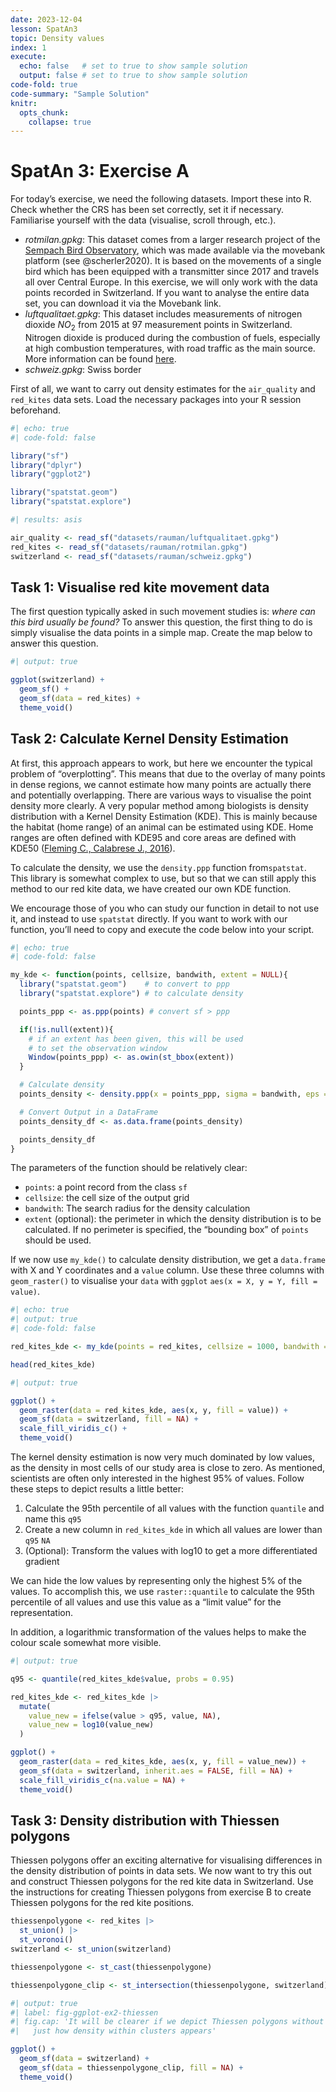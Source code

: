 ```yaml
---
date: 2023-12-04
lesson: SpatAn3
topic: Density values
index: 1
execute:
  echo: false   # set to true to show sample solution
  output: false # set to true to show sample solution
code-fold: true
code-summary: "Sample Solution"
knitr:
  opts_chunk:
    collapse: true  
---
```


# SpatAn 3: Exercise A

For today's exercise, we need the following datasets. Import these into R. Check whether the CRS has been set correctly, set it if necessary. Familiarise yourself with the data (visualise, scroll through, etc.).

- *rotmilan.gpkg*: This dataset comes from a larger research project of the [Sempach Bird Observatory](https://www.vogelwarte.ch/de/projekte/oekologische-forschung/mechanismen-der-populationsdynamik-beim-rotmilan), which was made available via the movebank platform (see @scherler2020). It is based on the movements of a single bird which has been equipped with a transmitter since 2017 and travels all over Central Europe. In this exercise, we will only work with the data points recorded in Switzerland. If you want to analyse the entire data set, you can download it via the Movebank link.
- *luftqualitaet.gpkg*: This dataset includes measurements of nitrogen dioxide $NO_2$ from 2015 at 97 measurement points in Switzerland. Nitrogen dioxide is produced during the combustion of fuels, especially at high combustion temperatures, with road traffic as the main source.
   More information can be found [here](https://www.bafu.admin.ch/bafu/de/home/themen/thema-luft/luft--daten--indikatoren-und-karten/luft--indikatoren/indikator-luft.pt.html/aHR0cHM6Ly93d3cuaW5kaWthdG9yZW4uYWRtaW4uY2gvUHVibG/ljL0FlbURldGFpbD9pbmQ9TFUwMjAmbG5nPWRlJlN1Ymo9Tg%3d%3d.html).
- *schweiz.gpkg*: Swiss border

First of all, we want to carry out density estimates for the `air_quality` and `red_kites` data sets. Load the necessary packages into your R session beforehand.

```r
#| echo: true
#| code-fold: false

library("sf")
library("dplyr")
library("ggplot2")

library("spatstat.geom")
library("spatstat.explore")
```

```r
#| results: asis

air_quality <- read_sf("datasets/rauman/luftqualitaet.gpkg")
red_kites <- read_sf("datasets/rauman/rotmilan.gpkg")
switzerland <- read_sf("datasets/rauman/schweiz.gpkg")
```

## Task 1: Visualise red kite movement data

The first question typically asked in such movement studies is: *where can this bird usually be found?* To answer this question, the first thing to do is simply visualise the data points in a simple map. Create the map below to answer this question.

```r
#| output: true

ggplot(switzerland) +
  geom_sf() +
  geom_sf(data = red_kites) +
  theme_void()
```

## Task 2: Calculate Kernel Density Estimation

At first, this approach appears to work, but here we encounter the typical problem of "overplotting". This means that due to the overlay of many points in dense regions, we cannot estimate how many points are actually there and potentially overlapping. There are various ways to visualise the point density more clearly. A very popular method among biologists is density distribution with a Kernel Density Estimation (KDE). This is mainly because the habitat (home range) of an animal can be estimated using KDE. Home ranges are often defined with KDE95 and core areas are defined with KDE50 ([Fleming C., Calabrese J., 2016](https://besjournals.onlinelibrary.wiley.com/doi/full/10.1111/2041-210X.12673)).

To calculate the density, we use the `density.ppp` function from` spatstat`. This library is somewhat complex to use, but so that we can still apply this method to our red kite data, we have created our own KDE function.

We encourage those of you who can study our function in detail to not use it, and instead to use `spatstat` directly. If you want to work with our function, you'll need to copy and execute the code below into your script.

```r
#| echo: true
#| code-fold: false

my_kde <- function(points, cellsize, bandwith, extent = NULL){
  library("spatstat.geom")    # to convert to ppp
  library("spatstat.explore") # to calculate density

  points_ppp <- as.ppp(points) # convert sf > ppp

  if(!is.null(extent)){
    # if an extent has been given, this will be used
    # to set the observation window
    Window(points_ppp) <- as.owin(st_bbox(extent))
  }

  # Calculate density
  points_density <- density.ppp(x = points_ppp, sigma = bandwith, eps = cellsize)

  # Convert Output in a DataFrame
  points_density_df <- as.data.frame(points_density)

  points_density_df
}
```

The parameters of the function should be relatively clear:

- `points`: a point record from the class `sf`
- `cellsize`: the cell size of the output grid
- `bandwith`: The search radius for the density calculation
- `extent` (optional): the perimeter in which the density distribution is to be calculated. If no perimeter is specified, the "bounding box" of `points` should be used.

If we now use `my_kde()` to calculate density distribution, we get a `data.frame` with X and Y coordinates and a `value` column. Use these three columns with `geom_raster()` to visualise your `data` with `ggplot` `aes(x = X, y = Y, fill = value)`.
```r
#| echo: true
#| output: true
#| code-fold: false

red_kites_kde <- my_kde(points = red_kites, cellsize = 1000, bandwith = 10000, extent = switzerland)

head(red_kites_kde)
```

```r
#| output: true

ggplot() +
  geom_raster(data = red_kites_kde, aes(x, y, fill = value)) +
  geom_sf(data = switzerland, fill = NA) +
  scale_fill_viridis_c() +
  theme_void()
```

The kernel density estimation is now very much dominated by low values, as the density in most cells of our study area is close to zero. As mentioned, scientists are often only interested in the highest 95% of values. Follow these steps to depict results a little better:

1. Calculate the 95th percentile of all values with the function `quantile` and name this `q95`
2. Create a new column in `red_kites_kde` in which all values are lower than `q95` `NA`
3. (Optional): Transform the values with log10 to get a more differentiated gradient

We can hide the low values by representing only the highest 5% of the values. To accomplish this, we use `raster::quantile` to calculate the 95th percentile of all values and use this value as a "limit value" for the representation.

In addition, a logarithmic transformation of the values helps to make the colour scale somewhat more visible.

```r
#| output: true

q95 <- quantile(red_kites_kde$value, probs = 0.95)

red_kites_kde <- red_kites_kde |>
  mutate(
    value_new = ifelse(value > q95, value, NA),
    value_new = log10(value_new)
  )

ggplot() +
  geom_raster(data = red_kites_kde, aes(x, y, fill = value_new)) +
  geom_sf(data = switzerland, inherit.aes = FALSE, fill = NA) +
  scale_fill_viridis_c(na.value = NA) +
  theme_void()
```

## Task 3: Density distribution with Thiessen polygons

Thiessen polygons offer an exciting alternative for visualising differences in the density distribution of points in data sets.
We now want to try this out and construct Thiessen polygons for the red kite data in Switzerland. Use the instructions for creating Thiessen polygons from exercise B to create Thiessen polygons for the red kite positions.

```r
thiessenpolygone <- red_kites |>
  st_union() |>
  st_voronoi()
switzerland <- st_union(switzerland)

thiessenpolygone <- st_cast(thiessenpolygone)

thiessenpolygone_clip <- st_intersection(thiessenpolygone, switzerland)
```

```r
#| output: true
#| label: fig-ggplot-ex2-thiessen
#| fig.cap: 'It will be clearer if we depict Thiessen polygons without points,
#|   just how density within clusters appears'

ggplot() +
  geom_sf(data = switzerland) +
  geom_sf(data = thiessenpolygone_clip, fill = NA) +
  theme_void()
```
